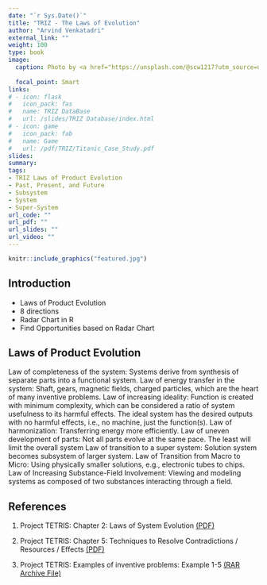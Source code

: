 ```yaml
---
date: "`r Sys.Date()`"
title: "TRIZ - The Laws of Evolution"
author: "Arvind Venkatadri"
external_link: ""
weight: 100
type: book
image:
  caption: Photo by <a href="https://unsplash.com/@scw1217?utm_source=unsplash&utm_medium=referral&utm_content=creditCopyText">Suzanne D. Williams</a> on <a href="https://unsplash.com/s/photos/evolution?utm_source=unsplash&utm_medium=referral&utm_content=creditCopyText">Unsplash</a>
  
  focal_point: Smart
links:
# - icon: flask
#   icon_pack: fas
#   name: TRIZ DataBase
#   url: /slides/TRIZ Database/index.html
# - icon: game
#   icon_pack: fab
#   name: Game
#   url: /pdf/TRIZ/Titanic_Case_Study.pdf
slides: 
summary: 
tags:
- TRIZ Laws of Product Evolution
- Past, Present, and Future
- Subsystem
- System
- Super-System
url_code: ""
url_pdf: ""
url_slides: ""
url_video: ""
---
```



```r
knitr::include_graphics("featured.jpg")

```


## Introduction
- Laws of Product Evolution
- 8 directions
- Radar Chart in R
- Find Opportunities based on Radar Chart

## Laws of Product Evolution

Law of completeness of the system: Systems derive from synthesis of separate parts into a functional system.
Law of energy transfer in the system: Shaft, gears, magnetic fields, charged particles, which are the heart of many inventive problems.
Law of increasing ideality: Function is created with minimum complexity, which can be considered a ratio of system usefulness to its harmful effects. The ideal system has the desired outputs with no harmful effects, i.e., no machine, just the function(s).
Law of harmonization: Transferring energy more efficiently.
Law of uneven development of parts: Not all parts evolve at the same pace. The least will limit the overall system
Law of transition to a super system: Solution system becomes subsystem of larger system.
Law of Transition from Macro to Micro: Using physically smaller solutions, e.g., electronic tubes to chips.
Law of Increasing Substance-Field Involvement: Viewing and modeling systems as composed of two substances interacting through a field.

## References

1. Project TETRIS: Chapter 2: Laws of System Evolution [(PDF)](https://innovazionesistematica.it/wp-content/uploads/2020/10/EN_02.pdf)


1. Project TETRIS: Chapter 5: Techniques  to  Resolve  Contradictions / Resources / Effects [(PDF)](https://innovazionesistematica.it/wp-content/uploads/2020/10/EN_05.pdf)

1. Project TETRIS: Examples of inventive problems: Example 1-5 [(RAR Archive File)](https://innovazionesistematica.it/wp-content/uploads/2020/10/ExamplesEN.rar)
